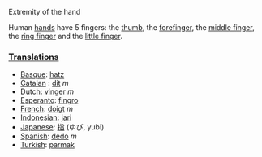 Extremity of the hand

Human [[hand]]s have 5 fingers: the [[thumb]], the [[forefinger]], the [[middle finger]], the [[ring finger]] and the [[little finger]].

===[[Translation]]s===
*[[Basque]]: [[hatz]]
*[[Catalan]] : [[dit]] ''m''
*[[Dutch]]: [[vinger]] ''m''
*[[Esperanto]]: [[fingro]]
*[[French]]: [[doigt]] ''m''
*[[Indonesian]]: [[jari]]
*[[Japanese]]: [[指]] (ゆび, yubi)
*[[Spanish]]: [[dedo]] ''m''
*[[Turkish]]: [[parmak]]